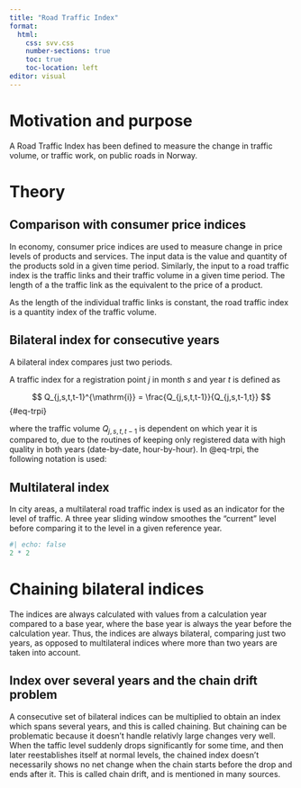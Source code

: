 ```yaml
---
title: "Road Traffic Index"
format: 
  html:
    css: svv.css
    number-sections: true
    toc: true
    toc-location: left
editor: visual
---
```



# Motivation and purpose
A Road Traffic Index has been defined to measure the change in traffic volume, or traffic work, on public roads in Norway.


# Theory


## Comparison with consumer price indices
In economy, consumer price indices are used to measure change in price levels of products and services. The input data is the value and quantity of the products sold in a given time period. Similarly, the input to a road traffic index is the traffic links and their traffic volume in a given time period. The length of a the traffic link as the equivalent to the price of a product.

As the length of the individual traffic links is constant, the road traffic index is a quantity index of the traffic volume.


## Bilateral index for consecutive years
A bilateral index compares just two periods.

A traffic index for a registration point $j$ in month $s$ and year $t$ is defined as

$$
    Q_{j,s,t,t-1}^{\mathrm{i}} = \frac{Q_{j,s,t,t-1}}{Q_{j,s,t-1,t}}
$$ {#eq-trpi}

where the traffic volume $Q_{j,s,t,t-1}$ is dependent on which year it is compared to, due to the routines of keeping only registered data with high quality in both years (date-by-date, hour-by-hour). In @eq-trpi, the following notation is used:



## Multilateral index
In city areas, a multilateral road traffic index is used as an indicator for the level of traffic. A three year sliding window smoothes the "current" level before comparing it to the level in a given reference year.

```r
#| echo: false
2 * 2
```


# Chaining bilateral indices
The indices are always calculated with values from a calculation year compared to a base year, where the base year is always the year before the calculation year. Thus, the indices are always bilateral, comparing just two years, as opposed to multilateral indices where more than two years are taken into account.


## Index over several years and the chain drift problem
A consecutive set of bilateral indices can be multiplied to obtain an index which spans several years, and this is called chaining. But chaining can be problematic because it doesn't handle relativly large changes very well. When the taffic level suddenly drops significantly for some time, and then later reestablishes itself at normal levels, the chained index doesn't necessarily shows no net change when the chain starts before the drop and ends after it. This is called chain drift, and is mentioned in many sources.